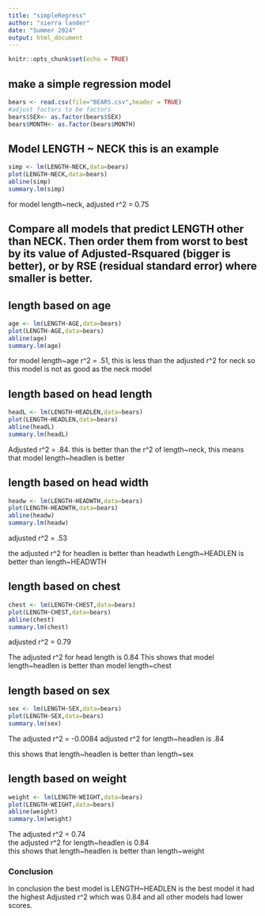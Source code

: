 ```yaml
---
title: "simpleRegress"
author: "sierra lander"
date: "Summer 2024"
output: html_document
---
```


```r
knitr::opts_chunk$set(echo = TRUE)
```

## make a simple regression model

```r
bears <- read.csv(file="BEARS.csv",header = TRUE)
#adjust factors to be factors
bears$SEX<- as.factor(bears$SEX)
bears$MONTH<- as.factor(bears$MONTH)
```

## Model LENGTH ~ NECK  this is an example  

```r
simp <- lm(LENGTH~NECK,data=bears)
plot(LENGTH~NECK,data=bears)
abline(simp)
summary.lm(simp)
```
for model length~neck, adjusted r^2 = 0.75

## Compare all models that predict LENGTH other than NECK. Then order them from worst to best by its value of Adjusted-Rsquared (bigger is better), or by RSE (residual standard error) where smaller is better. 


## length based on age 



```r
age <- lm(LENGTH~AGE,data=bears)
plot(LENGTH~AGE,data=bears)
abline(age)
summary.lm(age)
```
for model length~age r^2 = .51, this is less than the adjusted r^2 for neck so this model is not as good as the neck model  

## length based on head length 


```r
headL <- lm(LENGTH~HEADLEN,data=bears)
plot(LENGTH~HEADLEN,data=bears)
abline(headL)
summary.lm(headL)
```

Adjusted r^2 = .84. this is better than the r^2 of length~neck, this means that model length~headlen is better 


## length based on head width


```r
headw <- lm(LENGTH~HEADWTH,data=bears)
plot(LENGTH~HEADWTH,data=bears)
abline(headw)
summary.lm(headw)
```


adjusted r^2 = .53

the adjusted r^2 for headlen is better than headwth 
Length~HEADLEN is better than length~HEADWTH


## length based on chest 



```r
chest <- lm(LENGTH~CHEST,data=bears)
plot(LENGTH~CHEST,data=bears)
abline(chest)
summary.lm(chest)
```

adjusted r^2 = 0.79 

The adjusted r^2 for head length is 0.84 
This shows that model length~headlen is better than model length~chest 





## length based on sex




```r
sex <- lm(LENGTH~SEX,data=bears)
plot(LENGTH~SEX,data=bears)
summary.lm(sex)
```


The adjusted r^2 = -0.0084
adjusted r^2 for length~headlen is .84 

this shows that length~headlen is better than length~sex



## length based on weight 

```r
weight <- lm(LENGTH~WEIGHT,data=bears)
plot(LENGTH~WEIGHT,data=bears)
abline(weight)
summary.lm(weight)
```


The adjusted r^2 = 0.74   
the adjusted r^2 for length~headlen is 0.84   
this shows that length~headlen is better than length~weight  



### Conclusion

In conclusion the best model is LENGTH~HEADLEN is the best model it had the highest Adjusted r^2 which was 0.84 and all other models had lower scores. 


